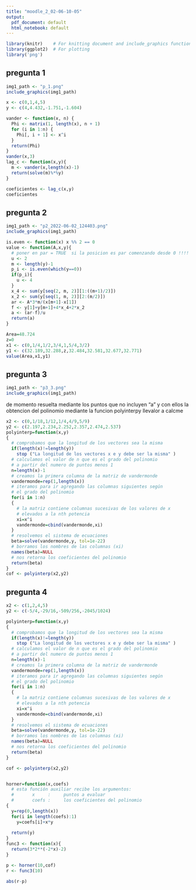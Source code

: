```yaml
---
title: "moodle_2_02-06-10-05"
output:
  pdf_document: default
  html_notebook: default
---
```


```r
library(knitr)    # For knitting document and include_graphics function
library(ggplot2)  # For plotting
library('png') 
```
## pregunta 1

```r
img1_path <- "p_1.png"
include_graphics(img1_path)
```

```r
x <- c(0,1,4,5)
y <- c(4,4.432,-1.751,-1.604)

vander <- function(x, n) {
  Phi <- matrix(1, length(x), n + 1)
  for (i in 1:n) {
    Phi[, i + 1] <- x^i
  }
  return(Phi)
}
vander(x,3)
lag_c <- function(x,y){
  m <- vander(x,length(x)-1)
  return(solve(m)%*%y)
}

coeficientes <- lag_c(x,y)
coeficientes
```


## pregunta 2


```r
img1_path <- "p2_2022-06-02_124403.png"
include_graphics(img1_path)
```

```r
is.even <- function(x) x %% 2 == 0
value <- function(A,x,y){
  # poner en par = TRUE  si la posicion es par comenzando desde 0 !!!! 
  u <- 2
  m <- length(y)-1
  p_i <- is.even(which(y==0))
  if(p_i){
    u <- 4
  }
  x_4 <- sum(y[seq(2, m, 2)][1:((m+1)/2)])
  x_2 <- sum(y[seq(1, m, 2)][2:(m/2)])
  ar <- A*3*m/(x[m+1]-x[1])
  f <- y[1]+y[m+1]+4*x_4+2*x_2
  a <- (ar-f)/u
  return(a)
}

Area=48.724
z=0
x1 <- c(0,1/4,1/2,3/4,1,5/4,3/2)
y1 <- c(32.189,32.288,z,32.484,32.581,32.677,32.771)
value(Area,x1,y1)

```
## pregunta 3
```r
img1_path <- "p3_3.png"
include_graphics(img1_path)
```
de momento resuelta mediante los puntos que no incluyen "a" y con ellos la obtencion del polinomio mediante la funcion polyinterpy llevalor a calcme
```r

x2 <- c(0,1/18,1/12,1/4,4/9,5/9)
y2 <- c(2.197,2.234,2.252,2.357,2.474,2.537)
polyinterp=function(x,y)
{
  # comprobamos que la longitud de los vectores sea la misma
  if(length(x)!=length(y))
    stop ("La longitud de los vectores x e y debe ser la misma" )
  # calculamos el valor de n que es el grado del polinomio
  # a partir del numero de puntos menos 1
  n=length(x)-1
  # creamos la primera columna de la matriz de vandermonde
  vandermonde=rep(1,length(x))
  # iteramos para ir agregando las columnas siguientes según
  # el grado del polinomio
  for(i in 1:n)
  {
    # la matriz contiene columnas sucesivas de los valores de x
    # elevados a la nth potencia
    xi=x^i
    vandermonde=cbind(vandermonde,xi)
  }
  # resolvemos el sistema de ecuaciones
  beta=solve(vandermonde,y, tol=1e-22)
  # borramos los nombres de las columnas (xi)
  names(beta)=NULL
  # nos retorna los coeficientes del polinomio
  return(beta)
}
cof <- polyinterp(x2,y2)

```

## pregunta 4

```r
x2 <- c(1,2,4,5)
y2 <- c(-5/4,-29/16,-509/256,-2045/1024)

polyinterp=function(x,y)
{
  # comprobamos que la longitud de los vectores sea la misma
  if(length(x)!=length(y))
    stop ("La longitud de los vectores x e y debe ser la misma" )
  # calculamos el valor de n que es el grado del polinomio
  # a partir del numero de puntos menos 1
  n=length(x)-1
  # creamos la primera columna de la matriz de vandermonde
  vandermonde=rep(1,length(x))
  # iteramos para ir agregando las columnas siguientes según
  # el grado del polinomio
  for(i in 1:n)
  {
    # la matriz contiene columnas sucesivas de los valores de x
    # elevados a la nth potencia
    xi=x^i
    vandermonde=cbind(vandermonde,xi)
  }
  # resolvemos el sistema de ecuaciones
  beta=solve(vandermonde,y, tol=1e-22)
  # borramos los nombres de las columnas (xi)
  names(beta)=NULL
  # nos retorna los coeficientes del polinomio
  return(beta)
}

cof <- polyinterp(x2,y2)


horner=function(x,coefs)
  # esta función auxiliar recibe los argumentos:
  #       x     :     puntos a evaluar 
  #       coefs :     los coeficientes del polinomio
{
  y=rep(0,length(x))
  for(i in length(coefs):1)
    y=coefs[i]+x*y
  
  return(y)
}
func3 <- function(x){
  return(3*2**(-2*x)-2)
}

p <- horner(10,cof)
r <- func3(10)

abs(r-p)
```
